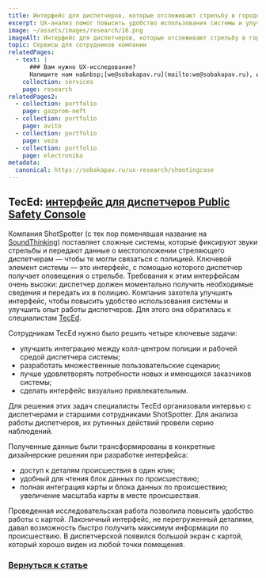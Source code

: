 ```yaml
---
title: Интерфейс для диспетчеров, которые отслеживают стрельбу в городе
excerpt: UX-анализ помог повысить удобство использования системы и улучшить опыт работы диспетчеров
image: ~/assets/images/research/16.png
imageAlt: Интерфейс для диспетчеров, которые отслеживают стрельбу в городе
topic: Сервисы для сотрудников компании
relatedPages:
  - text: |
      ### Вам нужно UX-исследование?
      Напишите нам на&nbsp;[we@sobakapav.ru](mailto:we@sobakapav.ru), и мы проведем для вас [исследование пользователей](/services/research).
    collection: services
    page: research
relatedPages2:
  - collection: portfolio
    page: gazprom-neft
  - collection: portfolio
    page: avito
  - collection: portfolio
    page: veza
  - collection: portfolio
    page: electronika
metadata:
  canonical: https://sobakapav.ru/ux-research/shootingcase
---
```



## TecEd: [интерфейс для диспетчеров Public Safety Console](https://www.teced.com/clients/case-studies/shotspotter-public-safety-console-redesign/)

Компания ShotSpotter (с тех пор поменявшая название на [SoundThinking](https://www.soundthinking.com/)) поставляет сложные системы, которые фиксируют звуки стрельбы и передают данные о местоположении стреляющего диспетчерам — чтобы те могли связаться с полицией. Ключевой элемент системы — это интерфейс, с помощью которого диспетчер получает оповещения о стрельбе. Требования к этим интерфейсам очень высоки: диспетчер должен моментально получить необходимые сведения и передать их в полицию. Компания захотела улучшить интерфейс, чтобы повысить удобство использования системы и улучшить опыт работы диспетчеров. Для этого она обратилась к специалистам [TecEd](https://www.teced.com).

Сотрудникам TecEd нужно было решить четыре ключевые задачи:
- улучшить интеграцию между колл-центром полиции и рабочей средой диспетчера системы;
- разработать множественные пользовательские сценарии;
- лучше удовлетворять потребности новых и имеющихся заказчиков системы;
- сделать интерфейс визуально привлекательным.

Для решения этих задач специалисты TecEd организовали интервью с диспетчерами и старшими сотрудниками ShotSpotter. Для анализа работы диспетчеров, их рутинных действий провели серию наблюдений.

Полученные данные были трансформированы в конкретные дизайнерские решения при разработке интерфейса:
- доступ к деталям происшествия в один клик;
- удобный для чтения блок данных по происшествию;
- полная интеграция карты и блока данных по происшествию;
увеличение масштаба карты в месте происшествия.

Проведенная исследовательская работа позволила повысить удобство работы с картой. Лаконичный интерфейс, не перегруженный деталями, давал возможность быстро получить максимум информации по происшествию. В диспетчерской появился большой экран с картой, который хорошо виден из любой точки помещения.

### [Вернуться к статье](/ux-research/#case4)
